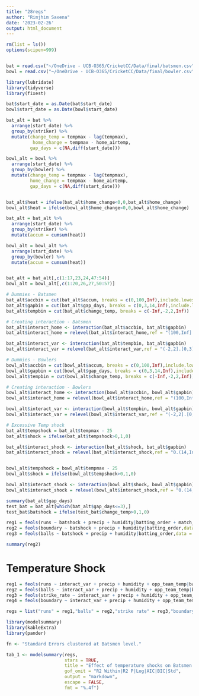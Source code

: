 ```yaml
---
title: "28regs"
author: "Rimjhim Saxena"
date: '2023-02-26'
output: html_document
---
```


```r
rm(list = ls())
options(scipen=999)


bat = read.csv("~/OneDrive - UCB-O365/CricketCC/Data/final/batsmen.csv")  
bowl = read.csv("~/OneDrive - UCB-O365/CricketCC/Data/final/bowler.csv")

library(lubridate)
library(tidyverse)
library(fixest)

bat$start_date = as.Date(bat$start_date)
bowl$start_date = as.Date(bowl$start_date)

bat_alt = bat %>% 
  arrange(start_date) %>% 
  group_by(striker) %>% 
  mutate(change_temp = tempmax - lag(tempmax),
          home_change = tempmax - home_airtemp,
         gap_days = c(NA,diff(start_date)))

bowl_alt = bowl %>% 
  arrange(start_date) %>% 
  group_by(bowler) %>% 
  mutate(change_temp = tempmax - lag(tempmax),
         home_change = tempmax - home_airtemp,
         gap_days = c(NA,diff(start_date)))


bat_alt$heat = ifelse(bat_alt$home_change<0,0,bat_alt$home_change)
bowl_alt$heat = ifelse(bowl_alt$home_change<0,0,bowl_alt$home_change)

bat_alt = bat_alt %>% 
  arrange(start_date) %>% 
  group_by(striker) %>% 
  mutate(accum = cumsum(heat))

bowl_alt = bowl_alt %>% 
  arrange(start_date) %>% 
  group_by(bowler) %>% 
  mutate(accum = cumsum(heat))


bat_alt = bat_alt[,c(1:17,23,24,47:54)]
bowl_alt = bowl_alt[,c(1:20,26,27,50:57)]

# Dummies - Batsmen
bat_alt$accbin = cut(bat_alt$accum, breaks = c(0,100,Inf),include.lowest = T)
bat_alt$gapbin = cut(bat_alt$gap_days, breaks = c(0,3,14,Inf),include.lowest = T)
bat_alt$tempbin = cut(bat_alt$change_temp, breaks = c(-Inf,-2,2,Inf))

# Creating interaction - Batsmen
bat_alt$interact_home <- interaction(bat_alt$accbin, bat_alt$gapbin)
bat_alt$interact_home = relevel(bat_alt$interact_home,ref = "(100,Inf].(3,14]")

bat_alt$interact_var <- interaction(bat_alt$tempbin, bat_alt$gapbin)
bat_alt$interact_var = relevel(bat_alt$interact_var,ref = "(-2,2].[0,3]")

# Dummies - Bowlers
bowl_alt$accbin = cut(bowl_alt$accum, breaks = c(0,100,Inf),include.lowest = T)
bowl_alt$gapbin = cut(bowl_alt$gap_days, breaks = c(0,3,14,Inf),include.lowest = T)
bowl_alt$tempbin = cut(bowl_alt$change_temp, breaks = c(-Inf,-2,2,Inf))

# Creating interaction - Bowlers
bowl_alt$interact_home <- interaction(bowl_alt$accbin, bowl_alt$gapbin)
bowl_alt$interact_home = relevel(bowl_alt$interact_home,ref = "(100,Inf].(3,14]")

bowl_alt$interact_var <- interaction(bowl_alt$tempbin, bowl_alt$gapbin)
bowl_alt$interact_var = relevel(bowl_alt$interact_var,ref = "(-2,2].[0,3]")

# Excessive Temp shock 
bat_alt$tempshock = bat_alt$tempmax - 25
bat_alt$shock = ifelse(bat_alt$tempshock>0,1,0)

bat_alt$interact_shock <- interaction(bat_alt$shock, bat_alt$gapbin)
bat_alt$interact_shock = relevel(bat_alt$interact_shock,ref = "0.(14,Inf]")


bowl_alt$tempshock = bowl_alt$tempmax - 25
bowl_alt$shock = ifelse(bowl_alt$tempshock>0,1,0)

bowl_alt$interact_shock <- interaction(bowl_alt$shock, bowl_alt$gapbin)
bowl_alt$interact_shock = relevel(bowl_alt$interact_shock,ref = "0.(14,Inf]")

```



```r
summary(bat_alt$gap_days)
test_bat = bat_alt[which(bat_alt$gap_days<=3),]
test_bat$batshock = ifelse(test_bat$change_temp>0,1,0)

```

```r
reg1 = feols(runs ~ batshock + precip + humidity|batting_order + match_id,data = test_bat)
reg2 = feols(boundary ~ batshock + precip + humidity|batting_order,data = test_bat)
reg3 = feols(balls ~ batshock + precip + humidity|batting_order,data = test_bat)

summary(reg2)

```



# Temperature Shock

```r
reg1 = feols(runs ~ interact_var + precip + humidity + opp_team_temp|batting_team + batting_order + innings,data = bat_alt,cluster = c("striker"))
reg2 = feols(balls ~ interact_var + precip + humidity + opp_team_temp|batting_team + batting_order + innings,data = bat_alt,cluster = c("striker"))
reg3 = feols(strike_rate ~ interact_var + precip + humidity + opp_team_temp|batting_team + batting_order + innings,data = bat_alt,cluster = c("striker"))
reg4 = feols(boundary ~ interact_var + precip + humidity + opp_team_temp|batting_team + batting_order + innings,data = bat_alt,cluster = c("striker"))

regs = list("runs" = reg1,"balls" = reg2,"strike rate" = reg3,"boundary" = reg4)

library(modelsummary)
library(kableExtra)
library(pander)

fn <- "Standard Errors clustered at Batsmen level."

tab_1 <- modelsummary(regs,
                      stars = TRUE,
                      title = "Effect of temperature shocks on Batsmen productivity",
                      gof_omit = "R2 Within|R2 P|Log|AIC|BIC|Std",
                      output = "markdown",
                      escape = FALSE,
                      fmt = "%.4f")
```
